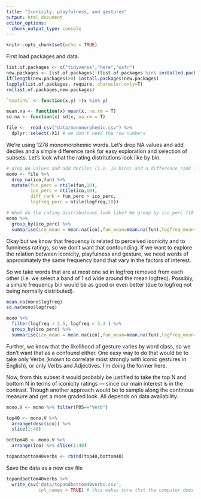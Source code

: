 ```yaml
---
title: "Iconicity, playfulness, and gestures"
output: html_document
editor_options: 
  chunk_output_type: console
---
```


```r
knitr::opts_chunk$set(echo = TRUE)
```

First load packages and data.

```r
list.of.packages <- c("tidyverse","here","osfr")
new.packages <- list.of.packages[!(list.of.packages %in% installed.packages()[,"Package"])]
if(length(new.packages)>0) install.packages(new.packages)
lapply(list.of.packages, require, character.only=T)
rm(list.of.packages,new.packages)

`%notin%` <- function(x,y) !(x %in% y) 

mean.na <- function(x) mean(x, na.rm = T)
sd.na <- function(x) sd(x, na.rm = T)
```

```r
file <-  read_csv("data/monomorphemic.csv") %>%
  dplyr::select(-X1) # we don't need the row numbers

```

We're using 1278 monomorphemic words. Let's drop NA values and add deciles and a simple difference rank for easy exploration and selection of subsets. Let's look what the rating distritutions look like by bin.

```r

# drop NA values and add deciles (i.e. 10 bins) and a difference rank for easy selection of subsets
mono <- file %>%
  drop_na(ico,fun) %>%
  mutate(fun_perc = ntile(fun,10),
         ico_perc = ntile(ico,10),
         diff_rank = fun_perc + ico_perc,
         logfreq_perc = ntile(logfreq,10))

# What do the rating distributions look like? We group by ico_perc (10 bins)
mono %>%
  group_by(ico_perc) %>%
  summarise(ico_mean = mean.na(ico),fun_mean=mean.na(fun),logfreq_mean=mean.na(logfreq),logfreq_sd=sd.na(logfreq),n=n())
```

Okay but we know  that frequency is related to perceived iconicity and to funniness ratings, so we don't want that confounding. If we want to explore the relation between iconicity, playfulness and gesture, we need words of approximately the same frequency band that vary in the factors of interest. 

So we take words that are at most one sd in logfreq removed from each other (i.e. we select a band of 1 sd wide around the mean logfreq). Possibly, a simple frequency bin would be as good or even better (due to logfreq not being normally distributed).


```r

mean.na(mono$logfreq)
sd.na(mono$logfreq)

mono %>%
  filter(logfreq > 2.5, logfreq < 3.3 ) %>%
  group_by(ico_perc) %>%
  summarise(ico_mean = mean.na(ico),fun_mean=mean.na(fun),logfreq_mean=mean.na(logfreq),logfreq_sd=sd.na(logfreq),n=n())

```

Further, we know that the likelihood of gesture varies by word class, so we don't want that as a confound either. One easy way to do that would be to take only Verbs (known to correlate most strongly with iconic gestures in English), or only Verbs and Adjectives. I'm doing the former here.

Now, from this subset it would probably be justified to take the top N and bottom N in terms of iconicity ratings — since our main interest is in the contrast. Though another approach would be to sample along the continous measure and get a more graded look. All depends on data availability.

```r
mono.V <- mono %>% filter(POS=="Verb")

top40 <- mono.V %>%
  arrange(desc(ico)) %>%
  slice(1:40)

bottom40 <- mono.V %>%
  arrange(ico) %>% slice(1:40)

topandbottom40verbs <- rbind(top40,bottom40)

```

Save the data as a new csv file

```r
topandbottom40verbs %>%
  write_csv('data/topandbottom40verbs.csv',
            col_names = TRUE) # this makes sure that the computer does not confuse column names as being actual datapoints
```
